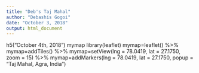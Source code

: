 ---
title: "Deb's Taj Mahal"
author: "Debashis Gogoi"
date: "October 3, 2018"
output: html_document
---
h5("October 4th, 2018")
mymap
library(leaflet)
mymap=leaflet() %>%
mymap=addTiles() %>%
mymap=setView(lng = 78.0419, lat = 27.1750, zoom = 15) %>%
mymap=addMarkers(lng = 78.0419, lat = 27.1750, popup = "Taj Mahal, Agra, India")
  